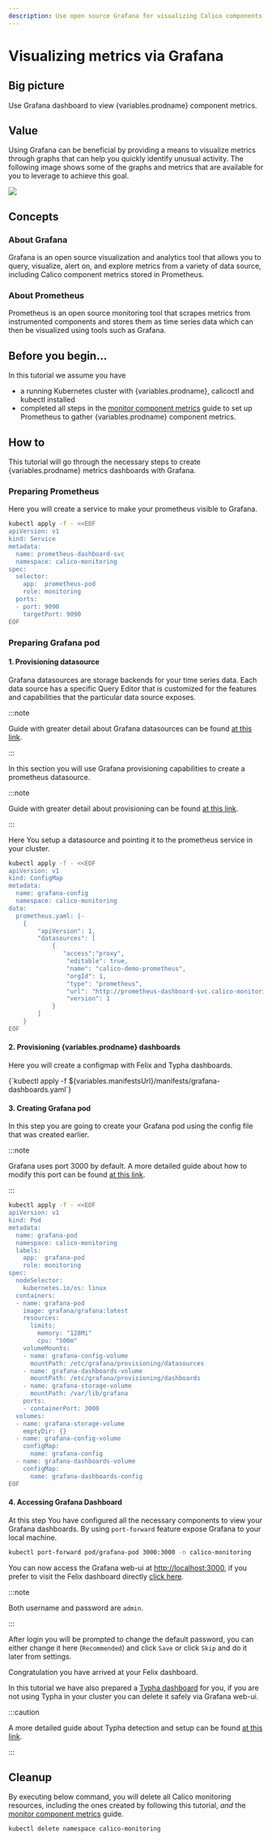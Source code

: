 ```yaml
---
description: Use open source Grafana for visualizing Calico components.
---
```



# Visualizing metrics via Grafana

## Big picture

Use Grafana dashboard to view {variables.prodname} component metrics.

## Value

Using Grafana can be beneficial by providing a means to visualize metrics through graphs that can help you quickly identify unusual activity. The following image shows some of the graphs and metrics that are available for you to leverage to achieve this goal.

![](/img/calico/grafana-dashboard.png)

## Concepts

### About Grafana

Grafana is an open source visualization and analytics tool that allows you to query, visualize, alert on, and explore metrics from a variety of data source, including Calico component metrics stored in Prometheus.

### About Prometheus

Prometheus is an open source monitoring tool that scrapes metrics from instrumented components and stores them as time series data which can then be visualized using tools such as Grafana.

## Before you begin...

In this tutorial we assume you have

- a running Kubernetes cluster with {variables.prodname}, calicoctl and kubectl installed
- completed all steps in the [monitor component metrics](monitor-component-metrics.mdx) guide to set up Prometheus to gather {variables.prodname} component metrics.

## How to

This tutorial will go through the necessary steps to create {variables.prodname} metrics dashboards with Grafana.

### Preparing Prometheus

Here you will create a service to make your prometheus visible to Grafana.

```bash
kubectl apply -f - <<EOF
apiVersion: v1
kind: Service
metadata:
  name: prometheus-dashboard-svc
  namespace: calico-monitoring
spec:
  selector:
    app:  prometheus-pod
    role: monitoring
  ports:
  - port: 9090
    targetPort: 9090
EOF
```

### Preparing Grafana pod

#### **1. Provisioning datasource**

Grafana datasources are storage backends for your time series data. Each data source has a specific Query Editor that is customized for the features and capabilities that the particular data source exposes.

:::note

Guide with greater detail about Grafana datasources can be found [at this link](https://grafana.com/docs/grafana/latest/datasources/).

:::

In this section you will use Grafana provisioning capabilities to create a prometheus datasource.

:::note

Guide with greater detail about provisioning can be found [at this link](https://grafana.com/docs/grafana/latest/administration/provisioning/).

:::

Here You setup a datasource and pointing it to the prometheus service in your cluster.

```bash
kubectl apply -f - <<EOF
apiVersion: v1
kind: ConfigMap
metadata:
  name: grafana-config
  namespace: calico-monitoring
data:
  prometheus.yaml: |-
    {
        "apiVersion": 1,
        "datasources": [
            {
               "access":"proxy",
                "editable": true,
                "name": "calico-demo-prometheus",
                "orgId": 1,
                "type": "prometheus",
                "url": "http://prometheus-dashboard-svc.calico-monitoring.svc:9090",
                "version": 1
            }
        ]
    }
EOF
```

#### **2. Provisioning {variables.prodname} dashboards**

Here you will create a configmap with Felix and Typha dashboards.

<CodeBlock language='bash'>
{`kubectl apply -f ${variables.manifestsUrl}/manifests/grafana-dashboards.yaml`}
</CodeBlock>

#### **3. Creating Grafana pod**

In this step you are going to create your Grafana pod using the config file that was created earlier.

:::note

Grafana uses port 3000 by default. A more detailed guide about how to modify this port can be found [at this link](https://grafana.com/docs/grafana/latest/installation/configuration/#comments-in-ini-files).

:::

```bash
kubectl apply -f - <<EOF
apiVersion: v1
kind: Pod
metadata:
  name: grafana-pod
  namespace: calico-monitoring
  labels:
    app:  grafana-pod
    role: monitoring
spec:
  nodeSelector:
    kubernetes.io/os: linux
  containers:
  - name: grafana-pod
    image: grafana/grafana:latest
    resources:
      limits:
        memory: "128Mi"
        cpu: "500m"
    volumeMounts:
    - name: grafana-config-volume
      mountPath: /etc/grafana/provisioning/datasources
    - name: grafana-dashboards-volume
      mountPath: /etc/grafana/provisioning/dashboards
    - name: grafana-storage-volume
      mountPath: /var/lib/grafana
    ports:
    - containerPort: 3000
  volumes:
  - name: grafana-storage-volume
    emptyDir: {}
  - name: grafana-config-volume
    configMap:
      name: grafana-config
  - name: grafana-dashboards-volume
    configMap:
      name: grafana-dashboards-config
EOF
```

#### **4. Accessing Grafana Dashboard**

At this step You have configured all the necessary components to view your Grafana dashboards.
By using `port-forward` feature expose Grafana to your local machine.

```bash
kubectl port-forward pod/grafana-pod 3000:3000 -n calico-monitoring
```

You can now access the Grafana web-ui at [http://localhost:3000](http://localhost:3000), if you prefer to visit the Felix dashboard directly [click here](http://localhost:3000/d/calico-felix-dashboard/felix-dashboard-calico?orgId=1).

:::note

Both username and password are `admin`.

:::

After login you will be prompted to change the default password, you can either change it here (`Recommended`) and click `Save` or click `Skip` and do it later from settings.

Congratulation you have arrived at your Felix dashboard.

In this tutorial we have also prepared a [Typha dashboard](http://localhost:3000/d/calico-typha-dashboard/typha-dashborad-calico?orgId=1) for you, if you are not using Typha in your cluster you can delete it safely via Grafana web-ui.

:::caution

A more detailed guide about Typha detection and setup can be found [at this link](monitor-component-metrics.mdx#typha-configuration).

:::

## Cleanup

By executing below command, you will delete all Calico monitoring resources, including the ones created by following this tutorial, _and_ the [monitor component metrics](monitor-component-metrics.mdx) guide.

```bash
kubectl delete namespace calico-monitoring
```
